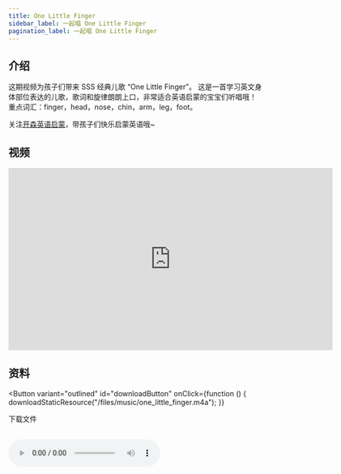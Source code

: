 ```yaml
---
title: One Little Finger
sidebar_label: 一起唱 One Little Finger
pagination_label: 一起唱 One Little Finger
---
```




## 介绍

这期视频为孩子们带来 SSS 经典儿歌 “One Little Finger”。
这是一首学习英文身体部位表达的儿歌，歌词和旋律朗朗上口，非常适合英语启蒙的宝宝们听唱哦！
重点词汇：finger，head，nose，chin，arm，leg，foot。

关注[开森英语启蒙](https://space.bilibili.com/20797715)，带孩子们快乐启蒙英语哦~

## 视频

<iframe
  src="https://player.bilibili.com/player.html?bvid=BV1Pk4y1V7Dd&cid=1&page=1"
  scrolling="no"
  border="0"
  frameborder="no"
  framespacing="0"
  allowfullscreen="true"
  width="640"
  height="360"
></iframe>

## 资料

<Button
  variant="outlined"
  id="downloadButton"
  onClick={function () {
    downloadStaticResource("/files/music/one_little_finger.m4a");
  }}
>
  下载文件
</Button>
<br />
<br />

<audio src="/files/music/one_little_finger.m4a" controls>
  浏览器暂不支持播放音频，请更换浏览器或打开浏览器播放器音频权限
</audio>